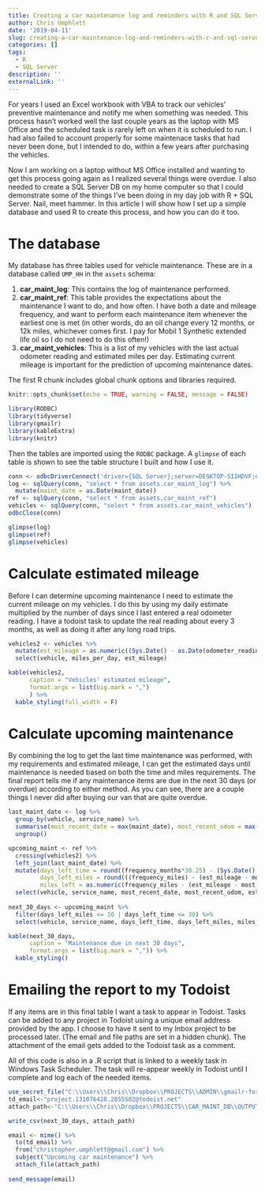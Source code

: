 ```yaml
---
title: Creating a car maintenance log and reminders with R and SQL Server
author: Chris Umphlett
date: '2019-04-11'
slug: creating-a-car-maintenance-log-and-reminders-with-r-and-sql-server
categories: []
tags:
  - R
  - SQL Server
description: ''
externalLink: ''
---
```


For years I used an Excel workbook with VBA to track our vehicles' preventive maintenance and notify me when something was needed. This process hasn't worked well the last couple years as the laptop with MS Office and the scheduled task is rarely left on when it is scheduled to run. I had also failed to account properly for some maintenace tasks that had never been done, but I intended to do, within a few years after purchasing the vehicles.

Now I am working on a laptop without MS Office installed and wanting to get this process going again as I realized several things were overdue. I also needed to create a SQL Server DB on my home computer so that I could demonstrate some of the things I've been doing in my day job with R + SQL Server. Nail, meet hammer. In this article I will show how I set up a simple database and used R to create this process, and how you can do it too.

# The database

My database has three tables used for vehicle maintenance. These are in a database called `UMP_HH` in the `assets` schema: 

1. **car_maint_log**: This contains the log of maintenance performed.
2. **car_maint_ref**: This table provides the expectations about the maintenance I want to do, and how often. I have both a date and mileage frequency, and want to perform each maintenance item whenever the earliest one is met (in other words, do an oil change every 12 months, or 12k miles, whichever comes first. I pay for Mobil 1 Synthetic extended life oil so I do not need to do this often!)
3. **car_maint_vehicles**: This is a list of my vehicles with the last actual odometer reading and estimated miles per day. Estimating current mileage is important for the prediction of upcoming maintenance dates.

The first R chunk includes global chunk options and libraries required.
```r
knitr::opts_chunk$set(echo = TRUE, warning = FALSE, message = FALSE)

library(RODBC)
library(tidyverse)
library(gmailr)
library(kableExtra)
library(knitr)
```

Then the tables are imported using the `RODBC` package. A `glimpse` of each table is shown to see the table structure I built and how I use it.

``` r
conn <- odbcDriverConnect('driver={SQL Server};server=DESKTOP-SIIHDVF;database=UMP_HH;trusted_connection=true')
log <- sqlQuery(conn, "select * from assets.car_maint_log") %>%
  mutate(maint_date = as.Date(maint_date))
ref <- sqlQuery(conn, "select * from assets.car_maint_ref")
vehicles <- sqlQuery(conn, "select * from assets.car_maint_vehicles")
odbcClose(conn)

glimpse(log)
glimpse(ref)
glimpse(vehicles)
```

# Calculate estimated mileage

Before I can determine upcoming maintenance I need to estimate the current mileage on my vehicles. I do this by using my daily estimate multiplied by the number of days since I last entered a real odometer reading. I have a todoist task to update the real reading about every 3 months, as well as doing it after any long road trips.

``` r
vehicles2 <- vehicles %>%
  mutate(est_mileage = as.numeric((Sys.Date() - as.Date(odometer_reading_date)) * miles_per_day + odometer_reading)) %>%
  select(vehicle, miles_per_day, est_mileage)

kable(vehicles2,
      caption = "Vehicles' estimated mileage",
      format.args = list(big.mark = ",")
      ) %>% 
  kable_styling(full_width = F)
```

# Calculate upcoming maintenance

By combining the log to get the last time maintenance was performed, with my requirements and estimated mileage, I can get the estimated days until maintenance is needed based on both the time and miles requirements. The final report tells me if any maintenance items are due in the next 30 days (or overdue) according to either method. As you can see, there are a couple things I never did after buying our van that are quite overdue.

``` r
last_maint_date <- log %>%
  group_by(vehicle, service_name) %>%
  summarise(most_recent_date = max(maint_date), most_recent_odom = max(mileage)) %>%
  ungroup()

upcoming_maint <- ref %>%
  crossing(vehicles2) %>%
  left_join(last_maint_date) %>%
  mutate(days_left_time = round((frequency_months*30.25) - (Sys.Date() - most_recent_date),0),
         days_left_miles = round(((frequency_miles) - (est_mileage - most_recent_odom)) / miles_per_day, 0),
         miles_left = as.numeric(frequency_miles - (est_mileage - most_recent_odom))) %>%
  select(vehicle, service_name, most_recent_date, most_recent_odom, est_mileage, days_left_time, days_left_miles, miles_left)
         
next_30_days <- upcoming_maint %>%
  filter(days_left_miles <= 30 | days_left_time <= 30) %>%
  select(vehicle, service_name, days_left_time, days_left_miles, miles_left)

kable(next_30_days, 
      caption = "Maintenance due in next 30 days",
      format.args = list(big.mark = ",")) %>% 
  kable_styling()
```

# Emailing the report to my Todoist

If any items are in this final table I want a task to appear in Todoist. Tasks can be added to any project in Todoist using a unique email address provided by the app. I choose to have it sent to my Inbox project to be processed later. (The email and file paths are set in a hidden chunk). The attachment of the email gets added to the Todoist task as a comment.

All of this code is also in a .R script that is linked to a weekly task in Windows Task Scheduler. The task will re-appear weekly in Todoist until I complete and log each of the needed items.


``` r
use_secret_file("C:\\Users\\Chris\\Dropbox\\PROJECTS\\ADMIN\\gmailr-for-R-oauth.json")
td_email<-"project.131076428.2855502@todoist.net"
attach_path<-"C:\\Users\\Chris\\Dropbox\\PROJECTS\\CAR_MAINT_DB\\OUTPUT\\next_30_days.csv"
```


``` r

write_csv(next_30_days, attach_path)

email <- mime() %>%
  to(td_email) %>%
  from("christopher.umphlett@gmail.com") %>%
  subject("Upcoming car maintenance") %>%
  attach_file(attach_path)
  
send_message(email)
```